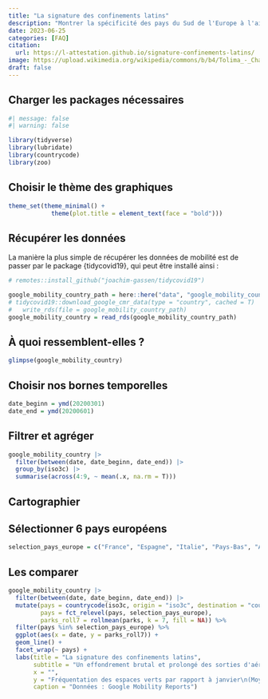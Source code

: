 ```yaml
---
title: "La signature des confinements latins"
description: "Montrer la spécificité des pays du Sud de l'Europe à l'aide de Google Mobility"
date: 2023-06-25
categories: [FAQ]
citation: 
  url: https://l-attestation.github.io/signature-confinements-latins/
image: https://upload.wikimedia.org/wikipedia/commons/b/b4/Tolima_-_Champ_de_sorgho.JPG
draft: false
---
```


## Charger les packages nécessaires

```r
#| message: false
#| warning: false

library(tidyverse)
library(lubridate)
library(countrycode)
library(zoo)
```


## Choisir le thème des graphiques

```r
theme_set(theme_minimal() +
            theme(plot.title = element_text(face = "bold")))
```


## Récupérer les données

La manière la plus simple de récupérer les données de mobilité est de passer par le package {tidycovid19}, qui peut être installé ainsi :

```r
# remotes::install_github("joachim-gassen/tidycovid19")
```


```r
google_mobility_country_path = here::here("data", "google_mobility_country.rds")
# tidycovid19::download_google_cmr_data(type = "country", cached = T) |> 
#   write_rds(file = google_mobility_country_path)
google_mobility_country = read_rds(google_mobility_country_path)
```

## À quoi ressemblent-elles ?

```r
glimpse(google_mobility_country)
```

## Choisir nos bornes temporelles

```r
date_beginn = ymd(20200301)
date_end = ymd(20200601)
```

## Filtrer et agréger

```r
google_mobility_country |> 
  filter(between(date, date_beginn, date_end)) |> 
  group_by(iso3c) |> 
  summarise(across(4:9, ~ mean(.x, na.rm = T)))
```

## Cartographier

## Sélectionner 6 pays européens

```r
selection_pays_europe = c("France", "Espagne", "Italie", "Pays-Bas", "Allemagne", "Danemark")
```

## Les comparer

```r
google_mobility_country |> 
  filter(between(date, date_beginn, date_end)) |>
  mutate(pays = countrycode(iso3c, origin = "iso3c", destination = "country.name.fr"),
         pays = fct_relevel(pays, selection_pays_europe),
         parks_roll7 = rollmean(parks, k = 7, fill = NA)) %>%
  filter(pays %in% selection_pays_europe) %>%
  ggplot(aes(x = date, y = parks_roll7)) +
  geom_line() +
  facet_wrap(~ pays) +
  labs(title = "La signature des confinements latins",
       subtitle = "Un effondrement brutal et prolongé des sorties d'aération",
       x = "",
       y = "Fréquentation des espaces verts par rapport à janvier\n(Moyenne glissante sur 7 jours)",
       caption = "Données : Google Mobility Reports")
```

